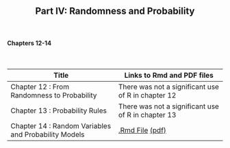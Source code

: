 <h2>
<center>
Part IV: Randomness and Probability
</center>
</h2>


</br>
<h4><right>Chapters 12-14</right></h4>
</br>

Title  | Links to Rmd and PDF files
------------- | -------------
Chapter 12 : From Randomness to Probability | There was not a significant use of R in chapter 12
Chapter 13 : Probability Rules | There was not a significant use of R in chapter 13
Chapter 14 : Random Variables and Probability Models | <a href='files/Chapter14.Rmd'>.Rmd File</a> <a href='files/Chapter14.pdf'>(pdf)</a>

